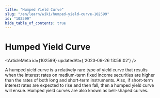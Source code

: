 ```yaml
---
title: "Humped Yield Curve"
slug: "/en/learn/wiki/humped-yield-curve-102599"
id: "102599"
hide_table_of_contents: true
---
```



# Humped Yield Curve

<ArticleMeta id={102599} updatedAt={'2023-09-26 13:59:02'} />
<div className='border-solid border-b border-t-0 my-4 border-[var(--ifm-color-gray-300)]' />

A humped yield curve is a relatively rare type of yield curve that results when the interest rates on medium-term fixed income securities are higher than the rates of both long and short-term instruments. Also, if short-term interest rates are expected to rise and then fall, then a humped yield curve will ensue. Humped yield curves are also known as bell-shaped curves.
